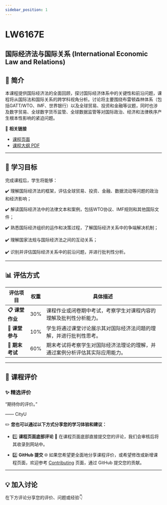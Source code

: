 ```yaml
---
sidebar_position: 1
---
```


# LW6167E
## 国际经济法与国际关系 (International Economic Law and Relations)

## **📘 简介**
本课程提供国际经济法的全面回顾，探讨国际经济体系中的关键性和前沿问题，课程将从国际法和国际关系的跨学科视角分析。讨论将主要围绕布雷顿森林体系（包括GATT/WTO、IMF、世界银行）以及全球贸易、投资和金融等议题，同时也涉及数字贸易、全球数字货币监管、全球数据监管等对国际政治、经济和法律秩序产生根本性影响的紧迫问题。

🔗 **相关链接**
- [课程页面](https://www.cityu.edu.hk/catalogue/pg/202425/course/LW6167E.htm)
- [课程大纲 PDF](https://www.cityu.edu.hk/catalogue/pg/202425/course/LW6167E.pdf)

---

## **🎯 学习目标**

完成课程后，学生将能够：

✔️ 理解国际经济法的框架，评估全球贸易、投资、金融、数据流动等问题的政治和经济影响；

✔️ 解读国际经济法中的法律文本和案例，包括WTO协议、IMF规则和其他国际文件；

✔️ 熟悉国际经济组织的运作和决策过程，了解国际经济关系中的争端解决机制；

✔️ 理解国家法规与国际经济法之间的互动关系；

✔️ 识别并评估国际经济关系中的前沿问题，并进行批判性分析。

---

## **📊 评估方式**

| **评估项目**          | **权重** | **具体描述**                                                                                       |
|----------------------|---------|---------------------------------------------------------------------------------------------------|
| **📋 课堂作业**       | 30%     | 课程作业或闭卷期中考试，考察学生对课程内容的理解及批判性分析能力。                              |
| **📂 课堂参与**       | 10%     | 学生将通过课堂讨论展示其对国际经济法问题的理解，并进行批判性思考。                              |
| **📂 期末考试**       | 60%     | 期末考试将考察学生对国际经济法理论的理解，并通过案例分析评估其实际应用能力。                    |

---

## **💬 课程评价**

### ✨ **精选评价**
<div className={commentStyles.commentBox}>
    <p className={commentStyles.commentText}>
        “期待你的评价。”
    </p>
    <p className={commentStyles.commentAuthor}>—— CityU</p>
</div>

✏️ **您也可以通过以下方式分享您的学习体验和建议：**

- 1️⃣ **课程页面底部评论**
💬 在课程页面底部直接提交您的评论，我们会审核后将其收录到网站中。

- 2️⃣ **GitHub 提交**
🌐 如果您希望更全面地分享课程评价，或希望修改或新增课程页面，欢迎参考 [Contributing](https://penjc.github.io/CityU/contributing) 页面，通过 GitHub 提交您的贡献。

---

## **💡 加入讨论**

在下方评论分享您的评价、问题或经验👇
<Utterances />